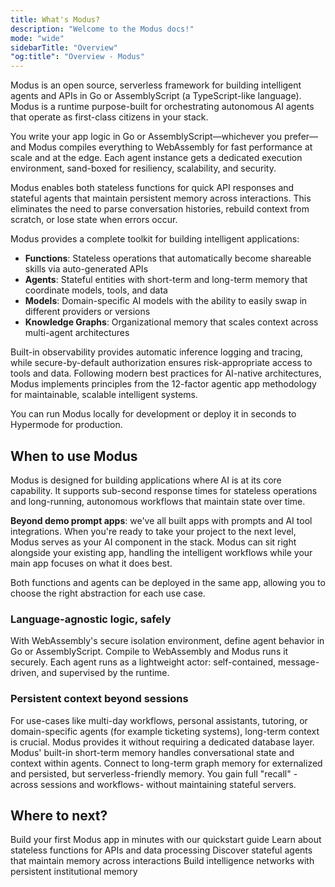 ```yaml
---
title: What's Modus?
description: "Welcome to the Modus docs!"
mode: "wide"
sidebarTitle: "Overview"
"og:title": "Overview - Modus"
---
```


Modus is an open source, serverless framework for building intelligent agents
and APIs in Go or AssemblyScript (a TypeScript-like language). Modus is a
runtime purpose-built for orchestrating autonomous AI agents that operate as
first-class citizens in your stack.

You write your app logic in Go or AssemblyScript—whichever you prefer—and Modus
compiles everything to WebAssembly for fast performance at scale and at the
edge. Each agent instance gets a dedicated execution environment, sand-boxed for
resiliency, scalability, and security.

Modus enables both stateless functions for quick API responses and stateful
agents that maintain persistent memory across interactions. This eliminates the
need to parse conversation histories, rebuild context from scratch, or lose
state when errors occur.

Modus provides a complete toolkit for building intelligent applications:

- **Functions**: Stateless operations that automatically become shareable skills
  via auto-generated APIs
- **Agents**: Stateful entities with short-term and long-term memory that
  coordinate models, tools, and data
- **Models**: Domain-specific AI models with the ability to easily swap in
  different providers or versions
- **Knowledge Graphs**: Organizational memory that scales context across
  multi-agent architectures

Built-in observability provides automatic inference logging and tracing, while
secure-by-default authorization ensures risk-appropriate access to tools and
data. Following modern best practices for AI-native architectures, Modus
implements principles from the 12-factor agentic app methodology for
maintainable, scalable intelligent systems.

You can run Modus locally for development or deploy it in seconds to Hypermode
for production.

## When to use Modus

Modus is designed for building applications where AI is at its core capability.
It supports sub-second response times for stateless operations and long-running,
autonomous workflows that maintain state over time.

**Beyond demo prompt apps**: we've all built apps with prompts and AI tool
integrations. When you're ready to take your project to the next level, Modus
serves as your AI component in the stack. Modus can sit right alongside your
existing app, handling the intelligent workflows while your main app focuses on
what it does best.

Both functions and agents can be deployed in the same app, allowing you to
choose the right abstraction for each use case.

### Language-agnostic logic, safely

With WebAssembly's secure isolation environment, define agent behavior in Go or
AssemblyScript. Compile to WebAssembly and Modus runs it securely. Each agent
runs as a lightweight actor: self-contained, message-driven, and supervised by
the runtime.

### Persistent context beyond sessions

For use-cases like multi-day workflows, personal assistants, tutoring, or
domain-specific agents (for example ticketing systems), long-term context is
crucial. Modus provides it without requiring a dedicated database layer. Modus'
built-in short-term memory handles conversational state and context within
agents. Connect to long-term graph memory for externalized and persisted, but
serverless-friendly memory. You gain full "recall" - across sessions and
workflows- without maintaining stateful servers.

## Where to next?

<CardGroup cols={2}>
  <Card title="Quickstart" icon="rocket" href="/modus/first-modus-agent">
    Build your first Modus app in minutes with our quickstart guide
  </Card>
  <Card title="What is a Function?" icon="function" href="/modus/functions">
    Learn about stateless functions for APIs and data processing
  </Card>
  <Card title="What is an Agent?" icon="robot" href="/modus/agents">
    Discover stateful agents that maintain memory across interactions
  </Card>
  <Card
    title="What about knowledge graphs?"
    icon="network-wired"
    href="/modus/knowledge-graphs"
  >
    Build intelligence networks with persistent institutional memory
  </Card>
</CardGroup>
